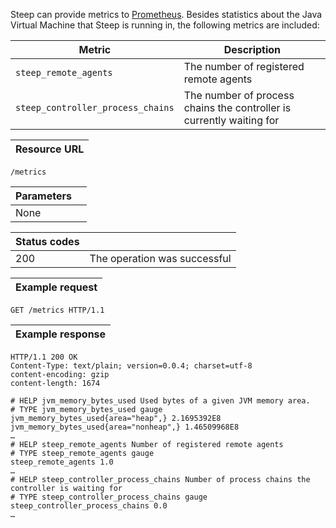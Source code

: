 Steep can provide metrics to [Prometheus](https://prometheus.io/). Besides
statistics about the Java Virtual Machine that Steep is running in, the
following metrics are included:

| Metric                            | Description
| --------------------------------- | -----------
| `steep_remote_agents`             | The number of registered remote agents
| `steep_controller_process_chains` | The number of process chains the controller is currently waiting for

| Resource URL |
| ------------ |

```http
/metrics
```

| Parameters              |                              |
| ----------------------- | ---------------------------- |
| None                    |                              |

| Status codes |                                                                |
| ------------ | -------------------------------------------------------------- |
| 200          | The operation was successful                                   |

| Example request |
| --------------- |

```http
GET /metrics HTTP/1.1
```

| Example response |
| ---------------- |

```http
HTTP/1.1 200 OK
Content-Type: text/plain; version=0.0.4; charset=utf-8
content-encoding: gzip
content-length: 1674

# HELP jvm_memory_bytes_used Used bytes of a given JVM memory area.
# TYPE jvm_memory_bytes_used gauge
jvm_memory_bytes_used{area="heap",} 2.1695392E8
jvm_memory_bytes_used{area="nonheap",} 1.46509968E8
…
# HELP steep_remote_agents Number of registered remote agents
# TYPE steep_remote_agents gauge
steep_remote_agents 1.0
…
# HELP steep_controller_process_chains Number of process chains the controller is waiting for
# TYPE steep_controller_process_chains gauge
steep_controller_process_chains 0.0
…
```
